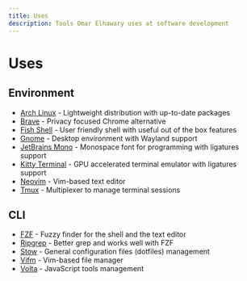 ```yaml
---
title: Uses
description: Tools Omar Elhawary uses at software development
---
```


# Uses

## Environment

- [Arch Linux](https://archlinux.org) - Lightweight distribution with up-to-date packages
- [Brave](https://brave.com) - Privacy focused Chrome alternative
- [Fish Shell](https://fishshell.com) - User friendly shell with useful out of the box features
- [Gnome](https://www.gnome.org) - Desktop environment with Wayland support
- [JetBrains Mono](https://www.jetbrains.com/lp/mono) - Monospace font for programming with ligatures support
- [Kitty Terminal](https://sw.kovidgoyal.net/kitty) - GPU accelerated terminal emulator with ligatures support
- [Neovim](https://neovim.io) - Vim-based text editor
- [Tmux](https://github.com/tmux/tmux) - Multiplexer to manage terminal sessions

## CLI

- [FZF](https://github.com/junegunn/fzf) - Fuzzy finder for the shell and the text editor
- [Ripgrep](https://github.com/BurntSushi/ripgrep) - Better grep and works well with FZF
- [Stow](https://www.gnu.org/software/stow) - General configuration files (dotfiles) management
- [Vifm](https://vifm.info) - Vim-based file manager
- [Volta](https://volta.sh) - JavaScript tools management
